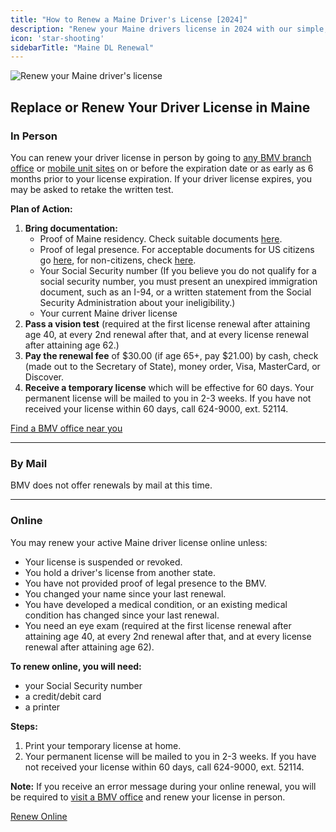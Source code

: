 ```yaml
---
title: "How to Renew a Maine Driver's License [2024]"
description: "Renew your Maine drivers license in 2024 with our simple, step-by-step guide. Find all the necessary requirements, forms, fees, and online renewal options to ensure a hassle-free experience. Stay legal and avoid fines - start your renewal process now!"
icon: 'star-shooting'
sidebarTitle: "Maine DL Renewal"
---
```

![Renew your Maine driver's license](https://driving-tests.org/wp-content/uploads/2024/07/renew-maine-drivers-license.jpg)
## Replace or Renew Your Driver License in Maine

### In Person

You can renew your driver license in person by going to [any BMV branch office](https://driving-tests.org/dmv-near-me/maine-dmv-office-locations/) or [mobile unit sites](https://www.maine.gov/sos/bmv/locations/index.html#mobile) on or before the expiration date or as early as 6 months prior to your license expiration. If your driver license expires, you may be asked to retake the written test.

**Plan of Action:**
1. **Bring documentation:**
   - Proof of Maine residency. Check suitable documents [here](http://www.maine.gov/sos/bmv/licenses/residency.html).
   - Proof of legal presence. For acceptable documents for US citizens go [here](https://www.maine.gov/sos/bmv/licenses/citizen.html), for non-citizens, check [here](https://www.maine.gov/sos/bmv/licenses/noncitizen.html).
   - Your Social Security number (If you believe you do not qualify for a social security number, you must present an unexpired immigration document, such as an I-94, or a written statement from the Social Security Administration about your ineligibility.)
   - Your current Maine driver license
2. **Pass a vision test** (required at the first license renewal after attaining age 40, at every 2nd renewal after that, and at every license renewal after attaining age 62.)
3. **Pay the renewal fee** of $30.00 (if age 65+, pay $21.00) by cash, check (made out to the Secretary of State), money order, Visa, MasterCard, or Discover.
4. **Receive a temporary license** which will be effective for 60 days. Your permanent license will be mailed to you in 2-3 weeks. If you have not received your license within 60 days, call 624-9000, ext. 52114.

[Find a BMV office near you](https://driving-tests.org/dmv-near-me/)

---

### By Mail

BMV does not offer renewals by mail at this time.

---

### Online

You may renew your active Maine driver license online unless:
- Your license is suspended or revoked.
- You hold a driver's license from another state.
- You have not provided proof of legal presence to the BMV.
- You changed your name since your last renewal.
- You have developed a medical condition, or an existing medical condition has changed since your last renewal.
- You need an eye exam (required at the first license renewal after attaining age 40, at every 2nd renewal after that, and at every license renewal after attaining age 62).

**To renew online, you will need:**
- your Social Security number
- a credit/debit card
- a printer

**Steps:**
1. Print your temporary license at home.
2. Your permanent license will be mailed to you in 2-3 weeks. If you have not received your license within 60 days, call 624-9000, ext. 52114.

**Note:** If you receive an error message during your online renewal, you will be required to [visit a BMV office](https://driving-tests.org/dmv-near-me/maine-dmv-office-locations/) and renew your license in person.

[Renew Online](http://www.maine.gov/online/bmv/dlr/)

<Snippet file="renewal-state-block.mdx" />